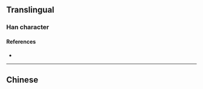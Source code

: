 {{character info/new}}
==Translingual==

===Han character===
{{Han char|rn=12|rad=八|as=05|sn=7|four=|canj=BOMC|ids=⿳𠔿一八}}

====References====
* {{Han ref|kx=0127.171|hdz=10244.030|uh=34B7|ud=13495}}

----

==Chinese==
{{zh-see|興|v|to [[prosper]], to [[begin]], to [[increase]]; to [[rise]]; to [[raise]], [[flourishing]]}}